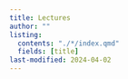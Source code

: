 ```yaml
---
title: Lectures
author: ""
listing:
  contents: "./*/index.qmd"
  fields: [title]
last-modified: 2024-04-02
---
```

